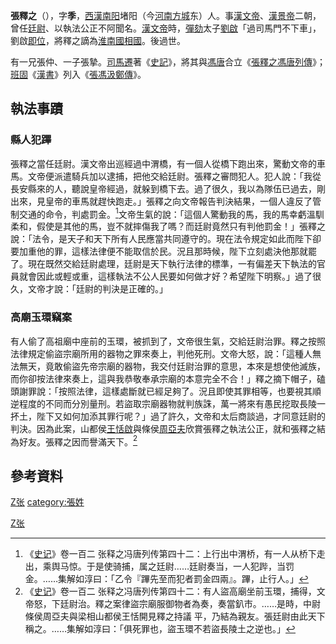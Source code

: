 '''張釋之'''（{{bd|？||？||catIdx=}}），字'''季'''，[[西漢|西漢]][[南阳|南阳]]堵阳（今[[河南|河南]][[方城|方城]]东）人。事[[漢文帝|漢文帝]]、[[漢景帝|漢景帝]]二朝，曾任[[廷尉|廷尉]]、以執法公正不阿聞名。[[漢文帝|漢文帝]]時，[[彈劾|彈劾]]太子[[劉啟|劉啟]]「過司馬門不下車」，劉啟[[即位|即位]]，將釋之謫為[[淮南國|淮南國]][[相國|相國]]。後過世。

有一兄張仲、一子張摯。[[司馬遷|司馬遷]]著《[[史記|史記]]》，將其與[[冯唐_(汉朝)|馮唐]]合立《[[張釋之馮唐列傳|張釋之馮唐列傳]]》；[[班固|班固]]《[[漢書|漢書]]》列入《[[張馮汲鄭傳|張馮汲鄭傳]]》。

==執法事蹟==
===縣人犯蹕===
張釋之當任廷尉。漢文帝出巡經過中渭橋，有一個人從橋下跑出來，驚動文帝的車馬。文帝便派遣騎兵加以逮捕，把他交給廷尉。張釋之審問犯人。犯人說：「我從長安縣來的人，聽說皇帝經過，就躲到橋下去。過了很久，我以為隊伍已過去，剛出來，見皇帝的車馬就趕快跑走。」張釋之向文帝報告判決結果，一個人違反了管制交通的命令，判處罰金。<ref>《[[史记|史记]]》卷一百二 张释之冯唐列传第四十二：上行出中渭桥，有一人从桥下走出，乘舆马惊。于是使骑捕，属之廷尉……廷尉奏当，一人犯跸，当罚金。……集解如淳曰：「乙令『蹕先至而犯者罰金四兩』。蹕，止行人。」</ref>文帝生氣的說：「這個人驚動我的馬，我的馬幸虧溫馴柔和，假使是其他的馬，豈不就摔傷我了嗎？而廷尉竟然只有判他罰金！」張釋之說：「法令，是天子和天下所有人民應當共同遵守的。現在法令規定如此而陛下卻要加重他的罪，這樣法律便不能取信於民。況且那時候，陛下立刻處決他那就罷了。現在既然交給廷尉處理，廷尉是天下執行法律的標準，一有偏差天下執法的官員就會因此或輕或重，這樣執法不公人民要如何做才好？希望陛下明察。」過了很久，文帝才說：「廷尉的判決是正確的。」

===高廟玉環竊案===
有人偷了高祖廟中座前的玉環，被抓到了，文帝很生氣，交給廷尉治罪。釋之按照法律規定偷盜宗廟所用的器物之罪來奏上，判他死刑。文帝大怒，說：「這種人無法無天，竟敢偷盜先帝宗廟的器物，我交付廷尉治罪的意思，本來是想使他滅族，而你卻按法律來奏上，這與我恭敬奉承宗廟的本意完全不合！」釋之摘下帽子，磕頭謝罪說：「按照法律，這樣處斷就已經足夠了。況且即使其罪相等，也要視其順逆程度的不同而分別量刑。若盜取宗廟器物就判族誅，萬一將來有愚民挖取長陵一抔土，陛下又如何加添其罪行呢？」過了許久，文帝和太后商談過，才同意廷尉的判決。因為此案，山都侯[[王恬啟|王恬啟]]與條侯[[周亞夫|周亞夫]]欣賞張釋之執法公正，就和張釋之結為好友。張釋之因而譽滿天下。<ref>《[[史记|史记]]》卷一百二 张释之冯唐列传第四十二：有人盜高廟坐前玉環，捕得，文帝怒，下廷尉治。釋之案律盜宗廟服御物者為奏，奏當釟市。……是時，中尉條侯周亞夫與梁相山都侯王恬開見釋之持議
平，乃結為親友。張廷尉由此天下稱之。……集解如淳曰：「俱死罪也，盜玉環不若盜長陵土之逆也。」</ref>

==參考資料==
{{reflist}}
{{Wikisource|史記/卷102}}
{{Wikisource|漢書/卷050}}

[[Category:西漢政治人物|Z张]]
[[category:方城人|Z张]]
[[category:張姓|category:張姓]]